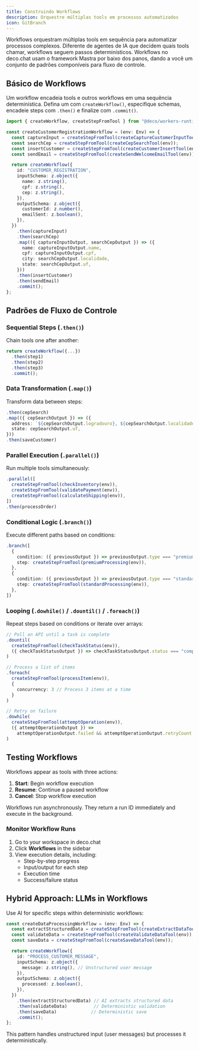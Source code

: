 ```yaml
---
title: Construindo Workflows
description: Orquestre múltiplas tools em processos automatizados
icon: GitBranch
---
```



Workflows orquestram múltiplas tools em sequência para automatizar processos complexos. Diferente de agentes de IA que decidem quais tools chamar, workflows seguem passos determinísticos. Workflows no deco.chat usam o framework Mastra por baixo dos panos, dando a você um conjunto de padrões componíveis para fluxo de controle.

## Básico de Workflows

Um workflow encadeia tools e outros workflows em uma sequência determinística. Defina um com `createWorkflow()`, especifique schemas, encadeie steps com `.then()` e finalize com `.commit()`.

```typescript
import { createWorkflow, createStepFromTool } from "@deco/workers-runtime";

const createCustomerRegistrationWorkflow = (env: Env) => {
  const captureInput = createStepFromTool(createCaptureCustomerInputTool(env));
  const searchCep = createStepFromTool(createCepSearchTool(env));
  const insertCustomer = createStepFromTool(createCustomerInsertTool(env));
  const sendEmail = createStepFromTool(createSendWelcomeEmailTool(env));

  return createWorkflow({
    id: "CUSTOMER_REGISTRATION",
    inputSchema: z.object({
      name: z.string(),
      cpf: z.string(),
      cep: z.string(),
    }),
    outputSchema: z.object({
      customerId: z.number(),
      emailSent: z.boolean(),
    }),
  })
    .then(captureInput)
    .then(searchCep)
    .map(({ captureInputOutput, searchCepOutput }) => ({
      name: captureInputOutput.name,
      cpf: captureInputOutput.cpf,
      city: searchCepOutput.localidade,
      state: searchCepOutput.uf,
    }))
    .then(insertCustomer)
    .then(sendEmail)
    .commit();
};
```

## Padrões de Fluxo de Controle

### Sequential Steps (`.then()`)
Chain tools one after another:

```typescript
return createWorkflow({...})
  .then(step1)
  .then(step2)
  .then(step3)
  .commit();
```

### Data Transformation (`.map()`)
Transform data between steps:

```typescript
.then(cepSearch)
.map(({ cepSearchOutput }) => ({
  address: `${cepSearchOutput.logradouro}, ${cepSearchOutput.localidade}`,
  state: cepSearchOutput.uf,
}))
.then(saveCustomer)
```

### Parallel Execution (`.parallel()`)
Run multiple tools simultaneously:

```typescript
.parallel([
  createStepFromTool(checkInventory(env)),
  createStepFromTool(validatePayment(env)),
  createStepFromTool(calculateShipping(env)),
])
.then(processOrder)
```

### Conditional Logic (`.branch()`)
Execute different paths based on conditions:

```typescript
.branch([
  {
    condition: ({ previousOutput }) => previousOutput.type === "premium",
    step: createStepFromTool(premiumProcessing(env)),
  },
  {
    condition: ({ previousOutput }) => previousOutput.type === "standard",
    step: createStepFromTool(standardProcessing(env)),
  },
])
```

### Looping (`.dowhile()` / `.dountil()` / `.foreach()`)
Repeat steps based on conditions or iterate over arrays:

```typescript
// Poll an API until a task is complete
.dountil(
  createStepFromTool(checkTaskStatus(env)),
  ({ checkTaskStatusOutput }) => checkTaskStatusOutput.status === "completed"
)

// Process a list of items
.foreach(
  createStepFromTool(processItem(env)),
  { 
    concurrency: 3 // Process 3 items at a time
  }
)

// Retry on failure
.dowhile(
  createStepFromTool(attemptOperation(env)),
  ({ attemptOperationOutput }) => 
    attemptOperationOutput.failed && attemptOperationOutput.retryCount < 3
)
```

## Testing Workflows

Workflows appear as tools with three actions:

1. **Start**: Begin workflow execution
2. **Resume**: Continue a paused workflow
3. **Cancel**: Stop workflow execution

<Callout type="info">
  Workflows run asynchronously. They return a run ID immediately and execute in the background.
</Callout>

### Monitor Workflow Runs

1. Go to your workspace in deco.chat
2. Click **Workflows** in the sidebar
3. View execution details, including:
   - Step-by-step progress
   - Input/output for each step
   - Execution time
   - Success/failure status

## Hybrid Approach: LLMs in Workflows

Use AI for specific steps within deterministic workflows:

```typescript
const createDataProcessingWorkflow = (env: Env) => {
  const extractStructuredData = createStepFromTool(createExtractDataTool(env));
  const validateData = createStepFromTool(createValidateDataTool(env));
  const saveData = createStepFromTool(createSaveDataTool(env));

  return createWorkflow({
    id: "PROCESS_CUSTOMER_MESSAGE",
    inputSchema: z.object({
      message: z.string(), // Unstructured user message
    }),
    outputSchema: z.object({
      processed: z.boolean(),
    }),
  })
    .then(extractStructuredData) // AI extracts structured data
    .then(validateData)          // Deterministic validation
    .then(saveData)             // Deterministic save
    .commit();
};
```

This pattern handles unstructured input (user messages) but processes it deterministically.